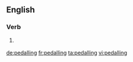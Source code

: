 ==English==

===Verb===
{{head|en}}

# {{context|British|lang=en}} {{present participle of|pedal|lang=en}}

[[de:pedalling]]
[[fr:pedalling]]
[[ta:pedalling]]
[[vi:pedalling]]